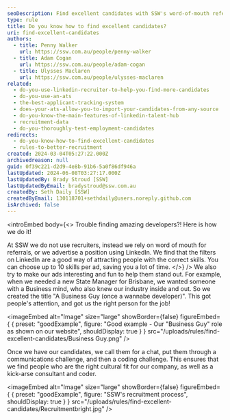 ```yaml
---
seoDescription: Find excellent candidates with SSW's word-of-mouth referrals and engaging LinkedIn ads that showcase unique job titles and highlight the right cultural fit for your company.
type: rule
title: Do you know how to find excellent candidates?
uri: find-excellent-candidates
authors:
  - title: Penny Walker
    url: https://ssw.com.au/people/penny-walker
  - title: Adam Cogan
    url: https://ssw.com.au/people/adam-cogan
  - title: Ulysses Maclaren
    url: https://ssw.com.au/people/ulysses-maclaren
related:
  - do-you-use-linkedin-recruiter-to-help-you-find-more-candidates
  - do-you-use-an-ats
  - the-best-applicant-tracking-system
  - does-your-ats-allow-you-to-import-your-candidates-from-any-source
  - do-you-know-the-main-features-of-linkedin-talent-hub
  - recruitment-data
  - do-you-thoroughly-test-employment-candidates
redirects:
  - do-you-know-how-to-find-excellent-candidates
  - rules-to-better-recruitment
created: 2024-03-04T05:27:22.000Z
archivedreason: null
guid: 0f39c221-d2d9-4e8b-91b6-5a0f86df946a
lastUpdated: 2024-06-08T03:27:17.000Z
lastUpdatedBy: Brady Stroud [SSW]
lastUpdatedByEmail: bradystroud@ssw.com.au
createdBy: Seth Daily [SSW]
createdByEmail: 130118701+sethdaily@users.noreply.github.com
isArchived: false
---
```


<introEmbed
  body={<>
Trouble finding amazing developers?! Here is how we do it!

At SSW we do not use recruiters, instead we rely on word of mouth for referrals, or we advertise a position using LinkedIn. We find that the filters on LinkedIn are a good way of attracting people with the correct skills. You can choose up to 10 skills per ad, saving you a lot of time.
  </>}
/>
We also try to make our ads interesting and fun to help them stand out. For example, when we needed a new State Manager for Brisbane, we wanted someone with a Business mind, who also knew our industry inside and out. So we created the title "A Business Guy (once a wannabe developer)". This got people's attention, and got us the right person for the job!

<imageEmbed
  alt="Image"
  size="large"
  showBorder={false}
  figureEmbed={ {
    preset: "goodExample",
    figure: "Good example - Our \"Business Guy\" role as shown on our website",
    shouldDisplay: true
  } }
  src="/uploads/rules/find-excellent-candidates/Business Guy.png"
/>


Once we have our candidates, we call them for a chat, put them through a communications challenge, and then a coding challenge. This ensures that we find people who are the right cultural fit for our company, as well as a kick-arse consultant and coder.

<imageEmbed
  alt="Image"
  size="large"
  showBorder={false}
  figureEmbed={ {
    preset: "goodExample",
    figure: "SSW's recruitment process",
    shouldDisplay: true
  } }
  src="/uploads/rules/find-excellent-candidates/Recruitmentbright.jpg"
/>

